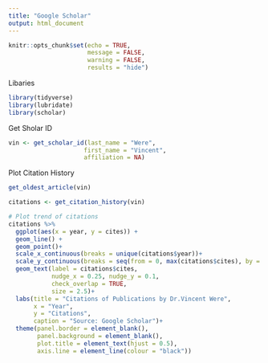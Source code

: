 ```yaml
---
title: "Google Scholar"
output: html_document
---
```


```r
knitr::opts_chunk$set(echo = TRUE,
                      message = FALSE,
                      warning = FALSE,
                      results = "hide")
```

Libaries
```r
library(tidyverse)
library(lubridate)
library(scholar)
```

Get Sholar ID

```r
vin <- get_scholar_id(last_name = "Were", 
                     first_name = "Vincent", 
                     affiliation = NA)
```

Plot Citation History

```r

get_oldest_article(vin)

citations <- get_citation_history(vin)

# Plot trend of citations 
citations %>% 
  ggplot(aes(x = year, y = cites)) + 
  geom_line() + 
  geom_point()+
  scale_x_continuous(breaks = unique(citations$year))+
  scale_y_continuous(breaks = seq(from = 0, max(citations$cites), by = 20))+
  geom_text(label = citations$cites,
            nudge_x = 0.25, nudge_y = 0.1, 
            check_overlap = TRUE,
            size = 2.5)+
  labs(title = "Citations of Publications by Dr.Vincent Were",
       x = "Year",
       y = "Citations",
       caption = "Source: Google Scholar")+
  theme(panel.border = element_blank(), 
        panel.background = element_blank(),
        plot.title = element_text(hjust = 0.5),
        axis.line = element_line(colour = "black"))
```
